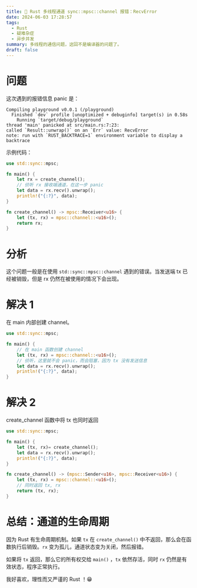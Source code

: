 ```yaml
---
title: 🦀 Rust 多线程通道 sync::mpsc::channel 报错：RecvError
date: 2024-06-03 17:28:57
tags:
  - Rust
  - 疑难杂症
  - 异步并发
summary: 多线程的通信问题，这回不是编译器的问题了。
draft: false
---
```


# 问题

这次遇到的报错信息 panic 是：

```
Compiling playground v0.0.1 (/playground)
  Finished `dev` profile [unoptimized + debuginfo] target(s) in 0.58s
    Running `target/debug/playground`
thread 'main' panicked at src/main.rs:7:23:
called `Result::unwrap()` on an `Err` value: RecvError
note: run with `RUST_BACKTRACE=1` environment variable to display a backtrace
```

示例代码：

```rust
use std::sync::mpsc;

fn main() {
    let rx = create_channel();
    // 侦听 rx 接收端通道，在这一步 panic
    let data = rx.recv().unwrap();
    println!("{:?}", data);
}

fn create_channel() -> mpsc::Receiver<u16> {
    let (tx, rx) = mpsc::channel::<u16>();
    return rx;
}
```

# 分析

这个问题一般是在使用 `std::sync::mpsc::channel` 遇到的错误。当发送端 tx 已经被销毁，但是 rx 仍然在被使用的情况下会出现。

# 解决 1

在 main 内部创建 channel。

```rust
use std::sync::mpsc;

fn main() {
    // 在 main 函数创建 channel
    let (tx, rx) = mpsc::channel::<u16>();
    // 侦听，这里就不会 panic，而会阻塞，因为 tx 没有发送信息
    let data = rx.recv().unwrap();
    println!("{:?}", data);
}
```

# 解决 2

create_channel 函数中将 tx 也同时返回

```rust
use std::sync::mpsc;

fn main() {
    let (tx, rx)= create_channel();
    let data = rx.recv().unwrap();
    println!("{:?}", data);
}

fn create_channel() -> (mpsc::Sender<u16>, mpsc::Receiver<u16>) {
    let (tx, rx) = mpsc::channel::<u16>();
    // 同时返回 tx, rx
    return (tx, rx);
}
```

# 总结：通道的生命周期

因为 Rust 有生命周期机制。如果 `tx` 在 `create_channel()` 中不返回，那么会在函数执行后销毁。`rx` 变为孤儿，通道状态变为关闭，然后报错。

如果将 `tx` 返回，那么它的所有权交给 `main()` ，`tx` 依然存活，同时 `rx` 仍然是有效状态，程序正常执行。

我好喜欢，理性而又严谨的 Rust ！😁
